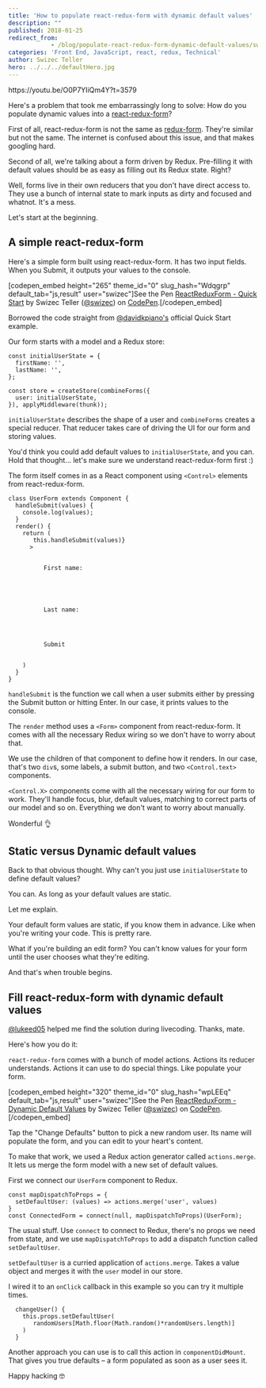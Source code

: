 ```yaml
---
title: 'How to populate react-redux-form with dynamic default values'
description: ""
published: 2018-01-25
redirect_from: 
            - /blog/populate-react-redux-form-dynamic-default-values/swizec/8158
categories: 'Front End, JavaScript, react, redux, Technical'
author: Swizec Teller
hero: ../../../defaultHero.jpg
---
```

https&#x3A;//youtu.be/O0P7YIiQm4Y?t=3579



Here's a problem that took me embarrassingly long to solve: How do you populate dynamic values into a [react-redux-form](https://github.com/davidkpiano/react-redux-form)?



First of all, react-redux-form is not the same as [redux-form](https://github.com/erikras/redux-form). They're similar but not the same. The internet is confused about this issue, and that makes googling hard.



Second of all, we're talking about a form driven by Redux. Pre-filling it with default values should be as easy as filling out its Redux state. Right?



Well, forms live in their own reducers that you don't have direct access to. They use a bunch of internal state to mark inputs as dirty and focused and whatnot. It's a mess.



Let's start at the beginning.



## A simple react-redux-form



Here's a simple form built using react-redux-form. It has two input fields. When you Submit, it outputs your values to the console.



\[codepen_embed height="265" theme_id="0" slug_hash="Wdqgrp" default_tab="js,result" user="swizec"]See the Pen [ReactReduxForm - Quick Start](https://codepen.io/swizec/pen/Wdqgrp/) by Swizec Teller ([@swizec](https://codepen.io/swizec)) on [CodePen](https://codepen.io).\[/codepen_embed]



Borrowed the code straight from [@davidkpiano's](https://twitter.com/davidkpiano) official Quick Start example.



Our form starts with a model and a Redux store:



```
const initialUserState = {
  firstName: '',
  lastName: '',
};

const store = createStore(combineForms({
  user: initialUserState,
}), applyMiddleware(thunk));
```



`initialUserState` describes the shape of a user and `combineForms` creates a special reducer. That reducer takes care of driving the UI for our form and storing values.



You'd think you could add default values to `initialUserState`, and you can. Hold that thought… let's make sure we understand react-redux-form first :)



The form itself comes in as a React component using `<Control>` elements from react-redux-form.



```
class UserForm extends Component {
  handleSubmit(values) {
    console.log(values);
  }
  render() {
    return (
       this.handleSubmit(values)}
      >
        

          First name:
          
        

        

          Last name:
          
        

        
          Submit
        
      
    )
  }
}
```



`handleSubmit` is the function we call when a user submits either by pressing the Submit button or hitting Enter. In our case, it prints values to the console.



The `render` method uses a `<Form>` component from react-redux-form. It comes with all the necessary Redux wiring so we don't have to worry about that.



We use the children of that component to define how it renders. In our case, that's two `div`s, some labels, a submit button, and two `<Control.text>` components.



`<Control.X>` components come with all the necessary wiring for our form to work. They'll handle focus, blur, default values, matching to correct parts of our model and so on. Everything we don't want to worry about manually.



Wonderful 👌



## Static versus Dynamic default values



Back to that obvious thought. Why can't you just use `initialUserState` to define default values?



You can. As long as your default values are static.



Let me explain.



Your default form values are static, if you know them in advance. Like when you're writing your code. This is pretty rare.



What if you're building an edit form? You can't know values for your form until the user chooses what they're editing.



And that's when trouble begins.



## Fill react-redux-form with dynamic default values



[@lukeed05](https://twitter.com/lukeed05) helped me find the solution during livecoding. Thanks, mate.



Here's how you do it:



`react-redux-form` comes with a bunch of model actions. Actions its reducer understands. Actions it can use to do special things. Like populate your form.



\[codepen_embed height="320" theme_id="0" slug_hash="wpLEEq" default_tab="js,result" user="swizec"]See the Pen [ReactReduxForm - Dynamic Default Values](https://codepen.io/swizec/pen/wpLEEq/) by Swizec Teller ([@swizec](https://codepen.io/swizec)) on [CodePen](https://codepen.io).\[/codepen_embed]



Tap the "Change Defaults" button to pick a new random user. Its name will populate the form, and you can edit to your heart's content.



To make that work, we used a Redux action generator called `actions.merge`. It lets us merge the form model with a new set of default values.



First we connect our `UserForm` component to Redux.



```
const mapDispatchToProps = {
  setDefaultUser: (values) => actions.merge('user', values)
}
const ConnectedForm = connect(null, mapDispatchToProps)(UserForm);
```



The usual stuff. Use `connect` to connect to Redux, there's no props we need from state, and we use `mapDispatchToProps` to add a dispatch function called `setDefaultUser`.



`setDefaultUser` is a curried application of `actions.merge`. Takes a value object and merges it with the `user` model in our store.



I wired it to an `onClick` callback in this example so you can try it multiple times.



```
  changeUser() {
    this.props.setDefaultUser(
       randomUsers[Math.floor(Math.random()*randomUsers.length)]
    )
  }
```



Another approach you can use is to call this action in `componentDidMount`. That gives you true defaults – a form populated as soon as a user sees it.



Happy hacking 🤓